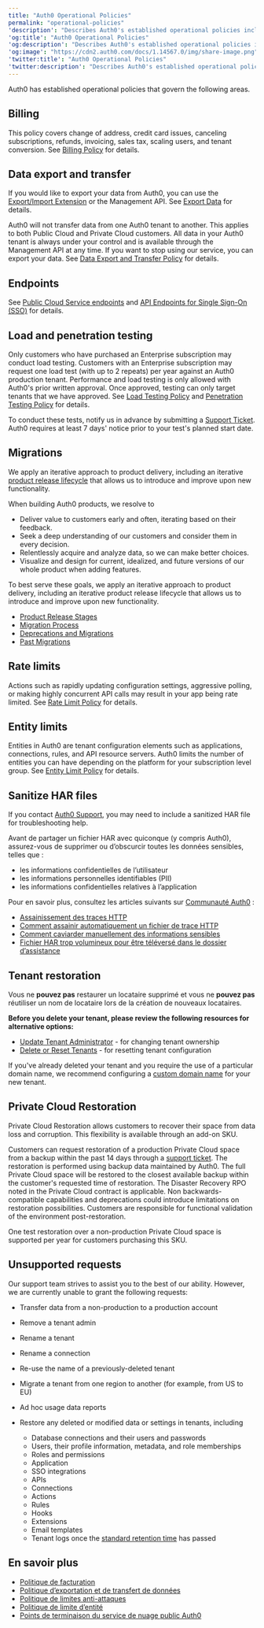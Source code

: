 ```yaml
---
title: "Auth0 Operational Policies"
permalink: "operational-policies"
'description': "Describes Auth0's established operational policies including billing, data export and transfer, load and penetration testing, rate limits, tenant restoration, and Dashboard authentication. "
'og:title': "Auth0 Operational Policies"
'og:description': "Describes Auth0's established operational policies including billing, data export and transfer, load and penetration testing, rate limits, tenant restoration, and Dashboard authentication. "
'og:image': "https://cdn2.auth0.com/docs/1.14567.0/img/share-image.png"
'twitter:title': "Auth0 Operational Policies"
'twitter:description': "Describes Auth0's established operational policies including billing, data export and transfer, load and penetration testing, rate limits, tenant restoration, and Dashboard authentication. "
---
```


Auth0 has established operational policies that govern the following areas.

## Billing

This policy covers change of address, credit card issues, canceling subscriptions, refunds, invoicing, sales tax, scaling users, and tenant conversion. See [Billing Policy](/docs/fr-ca/troubleshoot/customer-support/operational-policies/billing-policy) for details.

## Data export and transfer

If you would like to export your data from Auth0, you can use the [Export/Import Extension](/docs/fr-ca/customize/extensions/authorization-extension/import-and-export-authorization-extension-data) or the <Tooltip href="/docs/docs/fr-ca/glossary?term=management-api" tip="Management API
Un produit permettant aux clients d’effectuer des tâches administratives." cta="Voir le glossaire">Management API</Tooltip>. See [Export Data](/docs/fr-ca/troubleshoot/customer-support/manage-subscriptions/export-data) for details.

Auth0 will not transfer data from one Auth0 tenant to another. This applies to both Public Cloud and Private Cloud customers. All data in your Auth0 tenant is always under your control and is available through the Management API at any time. If you want to stop using our service, you can export your data. See [Data Export and Transfer Policy](/docs/fr-ca/troubleshoot/customer-support/operational-policies/data-export-and-transfer-policy) for details.

## Endpoints

See [Public Cloud Service endpoints](/docs/fr-ca/troubleshoot/customer-support/operational-policies/public-cloud-service-endpoints) and [API Endpoints for Single Sign-On (SSO)](/docs/fr-ca/authenticate/single-sign-on/api-endpoints-for-single-sign-on) for details.

## Load and penetration testing

Only customers who have purchased an Enterprise subscription may conduct load testing. Customers with an Enterprise subscription may request one load test (with up to 2 repeats) per year against an Auth0 production tenant. Performance and load testing is only allowed with Auth0's prior written approval. Once approved, testing can only target tenants that we have approved. See [Load Testing Policy](/docs/fr-ca/troubleshoot/customer-support/operational-policies/load-testing-policy) and [Penetration Testing Policy](/docs/fr-ca/troubleshoot/customer-support/operational-policies/penetration-testing-policy) for details.

To conduct these tests, notify us in advance by submitting a [Support Ticket](https://support.auth0.com). Auth0 requires at least 7 days' notice prior to your test's planned start date.

## Migrations

We apply an iterative approach to product delivery, including an iterative [product release lifecycle](/docs/fr-ca/troubleshoot/product-lifecycle) that allows us to introduce and improve upon new functionality.

When building Auth0 products, we resolve to

* Deliver value to customers early and often, iterating based on their feedback.
* Seek a deep understanding of our customers and consider them in every decision.
* Relentlessly acquire and analyze data, so we can make better choices.
* Visualize and design for current, idealized, and future versions of our whole product when adding features.

To best serve these goals, we apply an iterative approach to product delivery, including an iterative product release lifecycle that allows us to introduce and improve upon new functionality.

* [Product Release Stages](/docs/fr-ca/troubleshoot/product-lifecycle/product-release-stages)
* [Migration Process](/docs/fr-ca/troubleshoot/product-lifecycle/migration-process)
* [Deprecations and Migrations](/docs/fr-ca/troubleshoot/product-lifecycle/deprecations-and-migrations)
* [Past Migrations](/docs/fr-ca/troubleshoot/product-lifecycle/past-migrations)

## Rate limits

Actions such as rapidly updating configuration settings, aggressive polling, or making highly concurrent API calls may result in your app being rate limited. See [Rate Limit Policy](/docs/fr-ca/troubleshoot/customer-support/operational-policies/rate-limit-policy) for details.

## Entity limits

Entities in Auth0 are tenant configuration elements such as applications, connections, rules, and API <Tooltip href="/docs/docs/fr-ca/glossary?term=resource-server" tip="Serveur de ressources
Serveur hébergeant des ressources protégées. Les serveurs de ressources traitent les requêtes pour des ressources sécurisées et y répondent." cta="Voir le glossaire">resource servers</Tooltip>. Auth0 limits the number of entities you can have depending on the platform for your subscription level group. See [Entity Limit Policy](/docs/fr-ca/troubleshoot/customer-support/operational-policies/entity-limit-policy) for details.

## Sanitize HAR files

If you contact [Auth0 Support](https://support.auth0.com), you may need to include a sanitized HAR file for troubleshooting help.

<Warning>

Avant de partager un fichier HAR avec quiconque (y compris Auth0), assurez-vous de supprimer ou d’obscurcir toutes les données sensibles, telles que :

* les informations confidentielles de l’utilisateur
* les informations personnelles identifiables (PII)
* les informations confidentielles relatives à l’application

Pour en savoir plus, consultez les articles suivants sur [Communauté Auth0](https://community.auth0.com) :

* [Assainissement des traces HTTP](https://community.auth0.com/t/sanitizing-http-traces/119488)
* [Comment assainir automatiquement un fichier de trace HTTP](https://community.auth0.com/t/how-to-sanitize-a-http-trace-file-automatically/120583)
* [Comment caviarder manuellement des informations sensibles](https://community.auth0.com/t/how-to-manually-redact-sensitive-information/122554)
* [Fichier HAR trop volumineux pour être téléversé dans le dossier d’assistance](https://community.auth0.com/t/har-file-is-too-large-to-upload-to-the-support-case/122488)

</Warning>

## Tenant restoration

<Warning>

Vous ne **pouvez pas** restaurer un locataire supprimé et vous ne **pouvez pas** réutiliser un nom de locataire lors de la création de nouveaux locataires.

</Warning>

**Before you delete your tenant, please review the following resources for alternative options:**

* [Update Tenant Administrator](/docs/fr-ca/get-started/manage-dashboard-access) - for changing tenant ownership
* [Delete or Reset Tenants](/docs/fr-ca/troubleshoot/customer-support/manage-subscriptions/delete-or-reset-tenant) - for resetting tenant configuration

If you've already deleted your tenant and you require the use of a particular domain name, we recommend configuring a [custom domain name](/docs/fr-ca/customize/custom-domains) for your new tenant.

## Private Cloud Restoration

Private Cloud Restoration allows customers to recover their space from data loss and corruption. This flexibility is available through an add-on SKU.

Customers can request restoration of a production Private Cloud space from a backup within the past 14 days through a [support ticket](https://support.auth0.com/). The restoration is performed using backup data maintained by Auth0. The full Private Cloud space will be restored to the closest available backup within the customer's requested time of restoration. The Disaster Recovery RPO noted in the Private Cloud contract is applicable. Non backwards-compatible capabilities and deprecations could introduce limitations on restoration possibilities. Customers are responsible for functional validation of the environment post-restoration.

One test restoration over a non-production Private Cloud space is supported per year for customers purchasing this SKU.

## Unsupported requests

Our support team strives to assist you to the best of our ability. However, we are currently unable to grant the following requests:

* Transfer data from a non-production to a production account
* Remove a tenant admin
* Rename a tenant
* Rename a connection
* Re-use the name of a previously-deleted tenant
* Migrate a tenant from one region to another (for example, from US to EU)
* Ad hoc usage data reports
* Restore any deleted or modified data or settings in tenants, including

  + Database connections and their users and passwords
  + Users, their profile information, metadata, and role memberships
  + Roles and permissions
  + Application
  + SSO integrations
  + APIs
  + Connections
  + Actions
  + Rules
  + Hooks
  + Extensions
  + Email templates
  + Tenant logs once the [standard retention time](/docs/fr-ca/deploy-monitor/logs/log-data-retention) has passed

## En savoir plus

* [Politique de facturation](/docs/fr-ca/troubleshoot/customer-support/operational-policies/billing-policy)
* [Politique d’exportation et de transfert de données](/docs/fr-ca/troubleshoot/customer-support/operational-policies/data-export-and-transfer-policy)
* [Politique de limites anti-attaques](/docs/fr-ca/troubleshoot/customer-support/operational-policies/rate-limit-policy)
* [Politique de limite d’entité](/docs/fr-ca/troubleshoot/customer-support/operational-policies/entity-limit-policy)
* [Points de terminaison du service de nuage public Auth0](/docs/fr-ca/troubleshoot/customer-support/operational-policies/public-cloud-service-endpoints)